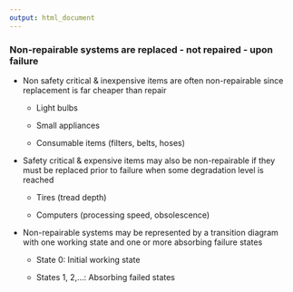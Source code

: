 ---
output: html_document
---

### Non-repairable systems are replaced - not repaired - upon failure

- <blue>Non safety critical & inexpensive</blue> items are often non-repairable since replacement is far cheaper than repair  

    + Light bulbs
    
    + Small appliances
    
    + Consumable items (filters, belts, hoses)

- <green>Safety critical & expensive</green> items may also be non-repairable if they must be replaced prior to failure when some degradation level is reached

    + Tires (tread depth)
    
    + Computers (processing speed, obsolescence)

- Non-repairable systems may be represented by a transition diagram with one working state and one or more absorbing failure states

    + State 0: Initial working state

    + States 1, 2,...: Absorbing failed states

